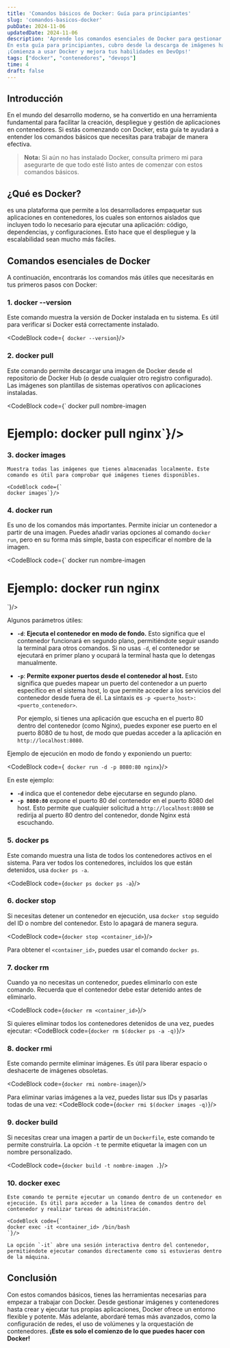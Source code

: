 ```yaml
---
title: 'Comandos básicos de Docker: Guía para principiantes'
slug: 'comandos-basicos-docker'
pubDate: 2024-11-06
updatedDate: 2024-11-06
description: 'Aprende los comandos esenciales de Docker para gestionar contenedores de forma sencilla. 
En esta guía para principiantes, cubro desde la descarga de imágenes hasta la ejecución y administración de contenedores. 
¡Comienza a usar Docker y mejora tus habilidades en DevOps!'
tags: ["docker", "contenedores", "devops"]
time: 4
draft: false
---
```


## Introducción
En el mundo del desarrollo moderno, <ExternalLink href='https://www.docker.com' text='Docker' /> se ha convertido en una herramienta fundamental 
para facilitar la creación, despliegue y gestión de aplicaciones en contenedores. 
Si estás comenzando con Docker, esta guía te ayudará a entender los comandos básicos que necesitas para trabajar de manera efectiva.

> **Nota:** Si aún no has instalado Docker, consulta primero mi <ExternalLink href='https://mrodriguez.tech' text='guía de instalación de Docker' />  para asegurarte de que todo esté listo antes de comenzar con estos comandos básicos.

## ¿Qué es Docker?
<ExternalLink href='https://www.docker.com' text='Docker' /> es una plataforma que permite a los desarrolladores empaquetar sus aplicaciones en contenedores, 
los cuales son entornos aislados que incluyen todo lo necesario para ejecutar una aplicación: código, dependencias, y configuraciones. 
Esto hace que el despliegue y la escalabilidad sean mucho más fáciles.

## Comandos esenciales de Docker
A continuación, encontrarás los comandos más útiles que necesitarás en tus primeros pasos con Docker:
  
### 1. **docker --version**  
   Este comando muestra la versión de Docker instalada en tu sistema. Es útil para verificar si Docker está correctamente instalado.

   <CodeBlock code={`
   docker --version`}/>

### 2. **docker pull**  
   Este comando permite descargar una imagen de Docker desde el repositorio de Docker Hub (o desde cualquier otro registro configurado). 
   Las imágenes son plantillas de sistemas operativos con aplicaciones instaladas.

   <CodeBlock code={`
   docker pull nombre-imagen 
   # Ejemplo: docker pull nginx`}/>
  
### 3. **docker images**  
    Muestra todas las imágenes que tienes almacenadas localmente. Este comando es útil para comprobar qué imágenes tienes disponibles.

    <CodeBlock code={`
    docker images`}/>

### 4. **docker run**  
   Es uno de los comandos más importantes. Permite iniciar un contenedor a partir de una imagen. Puedes añadir varias opciones al comando `docker run`, pero en su forma más simple, basta con especificar el nombre de la imagen.
    
   <CodeBlock code={`
   docker run nombre-imagen
   # Ejemplo: docker run nginx
   `}/>

   Algunos parámetros útiles:

   - **`-d`**: **Ejecuta el contenedor en modo de fondo.** Esto significa que el contenedor funcionará en segundo plano, permitiéndote seguir usando la terminal para otros comandos. Si no usas `-d`, el contenedor se ejecutará en primer plano y ocupará la terminal hasta que lo detengas manualmente.

   - **`-p`**: **Permite exponer puertos desde el contenedor al host.** Esto significa que puedes mapear un puerto del contenedor a un puerto específico en el sistema host, lo que permite acceder a los servicios del contenedor desde fuera de él. La sintaxis es `-p <puerto_host>:<puerto_contenedor>`. 

     Por ejemplo, si tienes una aplicación que escucha en el puerto 80 dentro del contenedor (como Nginx), puedes exponer ese puerto en el puerto 8080 de tu host, de modo que puedas acceder a la aplicación en `http://localhost:8080`.

   Ejemplo de ejecución en modo de fondo y exponiendo un puerto:

   <CodeBlock code={`
   docker run -d -p 8080:80 nginx`}/>

   En este ejemplo:
   - **`-d`** indica que el contenedor debe ejecutarse en segundo plano.
   - **`-p 8080:80`** expone el puerto 80 del contenedor en el puerto 8080 del host. Esto permite que cualquier solicitud a `http://localhost:8080` se redirija al puerto 80 dentro del contenedor, donde Nginx está escuchando.

### 5. **docker ps**  
   Este comando muestra una lista de todos los contenedores activos en el sistema. Para ver todos los contenedores, incluidos los que están detenidos, usa `docker ps -a`.

   <CodeBlock code={`
   docker ps
   docker ps -a
   `}/>

### 6. **docker stop**  
   Si necesitas detener un contenedor en ejecución, usa `docker stop` seguido del ID o nombre del contenedor. Esto lo apagará de manera segura.

   <CodeBlock code={`
   docker stop <container_id>
   `}/>

   Para obtener el `<container_id>`, puedes usar el comando `docker ps`.

### 7. **docker rm**  
   Cuando ya no necesitas un contenedor, puedes eliminarlo con este comando. Recuerda que el contenedor debe estar detenido antes de eliminarlo.

   <CodeBlock code={`
   docker rm <container_id>
   `}/>

   Si quieres eliminar todos los contenedores detenidos de una vez, puedes ejecutar:
   <CodeBlock code={`
   docker rm $(docker ps -a -q)
   `}/>

### 8. **docker rmi**  
   Este comando permite eliminar imágenes. Es útil para liberar espacio o deshacerte de imágenes obsoletas. 

   <CodeBlock code={`
   docker rmi nombre-imagen
   `}/>

   Para eliminar varias imágenes a la vez, puedes listar sus IDs y pasarlas todas de una vez:
   <CodeBlock code={`
   docker rmi $(docker images -q)
   `}/>

### 9. **docker build**  
   Si necesitas crear una imagen a partir de un `Dockerfile`, este comando te permite construirla. La opción `-t` te permite etiquetar la imagen con un nombre personalizado.

   <CodeBlock code={`
   docker build -t nombre-imagen .
   `}/>

### 10. **docker exec**  
    Este comando te permite ejecutar un comando dentro de un contenedor en ejecución. Es útil para acceder a la línea de comandos dentro del contenedor y realizar tareas de administración.

    <CodeBlock code={`
    docker exec -it <container_id> /bin/bash
    `}/>

    La opción `-it` abre una sesión interactiva dentro del contenedor, permitiéndote ejecutar comandos directamente como si estuvieras dentro de la máquina.

## Conclusión 

Con estos comandos básicos, tienes las herramientas necesarias para empezar a trabajar con Docker. Desde gestionar imágenes y contenedores hasta crear y 
ejecutar tus propias aplicaciones, Docker ofrece un entorno flexible y potente. Más adelante, abordaré temas más avanzados, como la configuración de redes, 
el uso de volúmenes y la orquestación de contenedores. **¡Este es solo el comienzo de lo que puedes hacer con Docker!**